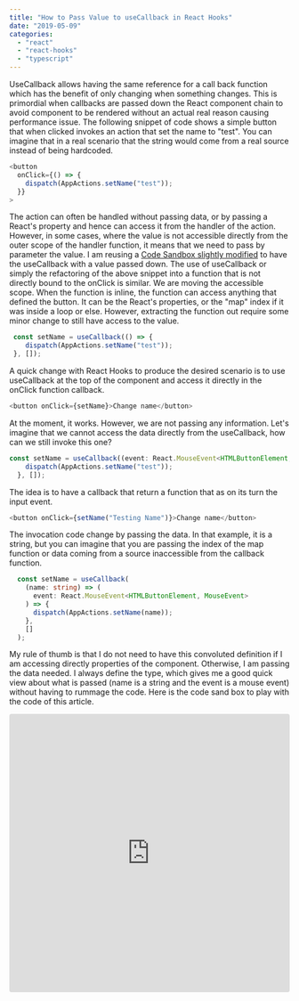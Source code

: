 ```yaml
---
title: "How to Pass Value to useCallback in React Hooks"
date: "2019-05-09"
categories: 
  - "react"
  - "react-hooks"
  - "typescript"
---
```


UseCallback allows having the same reference for a call back function which has the benefit of only changing when something changes. This is primordial when callbacks are passed down the React component chain to avoid component to be rendered without an actual real reason causing performance issue. The following snippet of code shows a simple button that when clicked invokes an action that set the name to "test". You can imagine that in a real scenario that the string would come from a real source instead of being hardcoded.

```typescript
<button
  onClick={() => {
    dispatch(AppActions.setName("test"));
  }}
>
```

The action can often be handled without passing data, or by passing a React's property and hence can access it from the handler of the action. However, in some cases, where the value is not accessible directly from the outer scope of the handler function, it means that we need to pass by parameter the value. I am reusing a [Code Sandbox slightly modified](https://codesandbox.io/s/mj0o4l2y4x) to have the useCallback with a value passed down. The use of useCallback or simply the refactoring of the above snippet into a function that is not directly bound to the onClick is similar. We are moving the accessible scope. When the function is inline, the function can access anything that defined the button. It can be the React's properties, or the "map" index if it was inside a loop or else. However, extracting the function out require some minor change to still have access to the value.

```typescript
 const setName = useCallback(() => {
    dispatch(AppActions.setName("test"));
 }, []);
```

A quick change with React Hooks to produce the desired scenario is to use useCallback at the top of the component and access it directly in the onClick function callback.

```typescript
<button onClick={setName}>Change name</button>
```

At the moment, it works. However, we are not passing any information. Let's imagine that we cannot access the data directly from the useCallback, how can we still invoke this one?

```typescript
const setName = useCallback((event: React.MouseEvent<HTMLButtonElement, MouseEvent>) => {
    dispatch(AppActions.setName("test"));
  }, []);
```

The idea is to have a callback that return a function that as on its turn the input event.

```typescript
<button onClick={setName("Testing Name")}>Change name</button>
```

The invocation code change by passing the data. In that example, it is a string, but you can imagine that you are passing the index of the map function or data coming from a source inaccessible from the callback function.

```typescript
  const setName = useCallback(
    (name: string) => (
      event: React.MouseEvent<HTMLButtonElement, MouseEvent>
    ) => {
      dispatch(AppActions.setName(name));
    },
    []
  );
```

My rule of thumb is that I do not need to have this convoluted definition if I am accessing directly properties of the component. Otherwise, I am passing the data needed. I always define the type, which gives me a good quick view about what is passed (name is a string and the event is a mouse event) without having to rummage the code. Here is the code sand box to play with the code of this article.

<iframe src="https://codesandbox.io/embed/mj0o4l2y4x?fontsize=14" title="TypeScript useReducer" style="width:100%; height:500px; border:0; border-radius: 4px; overflow:hidden;" sandbox="allow-modals allow-forms allow-popups allow-scripts allow-same-origin"></iframe>
